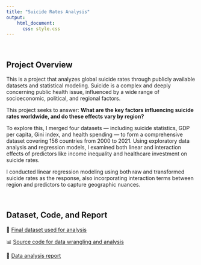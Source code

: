 ```yaml
---
title: "Suicide Rates Analysis"
output: 
    html_document:
      css: style.css
---
```


\

## Project Overview

This is a project that analyzes global suicide rates through publicly available datasets and statistical modeling. Suicide is a complex and deeply concerning public health issue, influenced by a wide range of socioeconomic, political, and regional factors.

This project seeks to answer:
**What are the key factors influencing suicide rates worldwide, and do these effects vary by region?**

To explore this, I merged four datasets — including suicide statistics, GDP per capita, Gini index, and health spending — to form a comprehensive dataset covering 156 countries from 2000 to 2021. Using exploratory data analysis and regression models, I examined both linear and interaction effects of predictors like income inequality and healthcare investment on suicide rates.

I conducted linear regression modeling using both raw and transformed suicide rates as the response, also incorporating interaction terms between region and predictors to capture geographic nuances.

\

## Dataset, Code, and Report

📄 [Final dataset used for analysis](https://github.com/bluenut15/JSC370-project-web/blob/main/final_report/final_dataset.csv)

📊 [Source code for data wrangling and analysis](https://github.com/bluenut15/JSC370-project-web/blob/main/final_report/final_report.Rmd)

🔎 [Data analysis report](https://github.com/bluenut15/JSC370-project-web/blob/main/final_report/final_report.pdf)